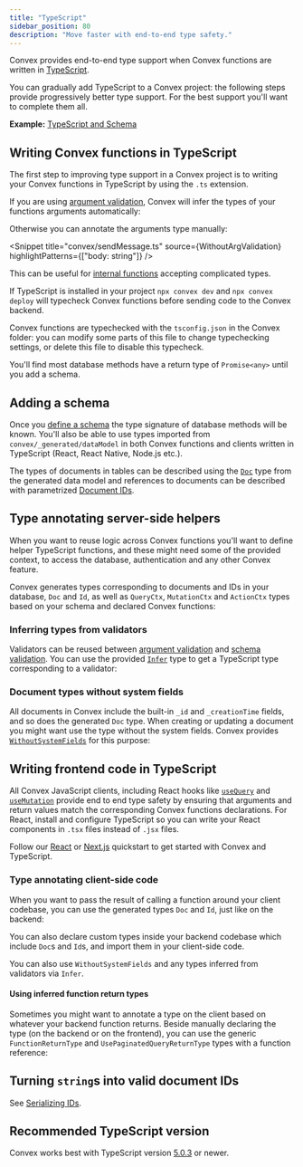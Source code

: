 ```yaml
---
title: "TypeScript"
sidebar_position: 80
description: "Move faster with end-to-end type safety."
---
```



Convex provides end-to-end type support when Convex functions are written in
[TypeScript](https://www.typescriptlang.org/).

You can gradually add TypeScript to a Convex project: the following steps
provide progressively better type support. For the best support you'll want to
complete them all.

**Example:**
[TypeScript and Schema](https://github.com/get-convex/convex-demos/tree/main/typescript)

## Writing Convex functions in TypeScript

The first step to improving type support in a Convex project is to writing your
Convex functions in TypeScript by using the `.ts` extension.

If you are using [argument validation](/docs/functions/args-validation.mdx),
Convex will infer the types of your functions arguments automatically:

<Snippet title="convex/sendMessage.ts" source={ArgValidation} />

Otherwise you can annotate the arguments type manually:

<Snippet
  title="convex/sendMessage.ts"
  source={WithoutArgValidation}
  highlightPatterns={["body: string"]}
/>

This can be useful for
[internal functions](/docs/functions/internal-functions.mdx) accepting
complicated types.

If TypeScript is installed in your project `npx convex dev` and
`npx convex deploy` will typecheck Convex functions before sending code to the
Convex backend.

Convex functions are typechecked with the `tsconfig.json` in the Convex folder:
you can modify some parts of this file to change typechecking settings, or
delete this file to disable this typecheck.

You'll find most database methods have a return type of `Promise<any>` until you
add a schema.

## Adding a schema

Once you [define a schema](/docs/database/schemas.mdx) the type signature of
database methods will be known. You'll also be able to use types imported from
`convex/_generated/dataModel` in both Convex functions and clients written in
TypeScript (React, React Native, Node.js etc.).

The types of documents in tables can be described using the
[`Doc`](/generated-api/data-model#doc) type from the generated data model and
references to documents can be described with parametrized
[Document IDs](/docs/database/document-ids.mdx).

<Snippet title="convex/messages.ts" source={WithSchema} />

## Type annotating server-side helpers

When you want to reuse logic across Convex functions you'll want to define
helper TypeScript functions, and these might need some of the provided context,
to access the database, authentication and any other Convex feature.

Convex generates types corresponding to documents and IDs in your database,
`Doc` and `Id`, as well as `QueryCtx`, `MutationCtx` and `ActionCtx` types based
on your schema and declared Convex functions:

<Snippet title="convex/helpers.ts" source={ContextTypes} />

### Inferring types from validators

Validators can be reused between
[argument validation](/docs/functions/args-validation.mdx) and
[schema validation](/docs/database/schemas.mdx). You can use the provided
[`Infer`](/api/modules/values#infer) type to get a TypeScript type corresponding
to a validator:

<Snippet title="convex/helpers.ts" source={ValidatorTypes} />

### Document types without system fields

All documents in Convex include the built-in `_id` and `_creationTime` fields,
and so does the generated `Doc` type. When creating or updating a document you
might want use the type without the system fields. Convex provides
[`WithoutSystemFields`](/api/modules/server#withoutsystemfields) for this
purpose:

<Snippet title="convex/helpers.ts" source={SystemFieldsTypes} />

## Writing frontend code in TypeScript

All Convex JavaScript clients, including React hooks like
[`useQuery`](/api/modules/react#usequery) and
[`useMutation`](/api/modules/react#usemutation) provide end to end type safety
by ensuring that arguments and return values match the corresponding Convex
functions declarations. For React, install and configure TypeScript so you can
write your React components in `.tsx` files instead of `.jsx` files.

Follow our [React](/docs/quickstart/react.mdx) or
[Next.js](/docs/quickstart/nextjs.mdx) quickstart to get started with Convex and
TypeScript.

### Type annotating client-side code

When you want to pass the result of calling a function around your client
codebase, you can use the generated types `Doc` and `Id`, just like on the
backend:

<Snippet title="src/App.tsx" source={ClientDatabaseTypes} />

You can also declare custom types inside your backend codebase which include
`Doc`s and `Id`s, and import them in your client-side code.

You can also use `WithoutSystemFields` and any types inferred from validators
via `Infer`.

#### Using inferred function return types

Sometimes you might want to annotate a type on the client based on whatever your
backend function returns. Beside manually declaring the type (on the backend or
on the frontend), you can use the generic `FunctionReturnType` and
`UsePaginatedQueryReturnType` types with a function reference:

<Snippet title="src/Components.tsx" source={FunctionReturnTypes} />

## Turning `string`s into valid document IDs

See [Serializing IDs](/docs/database/document-ids.mdx#serializing-ids).

## Recommended TypeScript version

Convex works best with TypeScript version
[5.0.3](https://www.npmjs.com/package/typescript/v/5.0.3) or newer.

<StackPosts query="types" />
